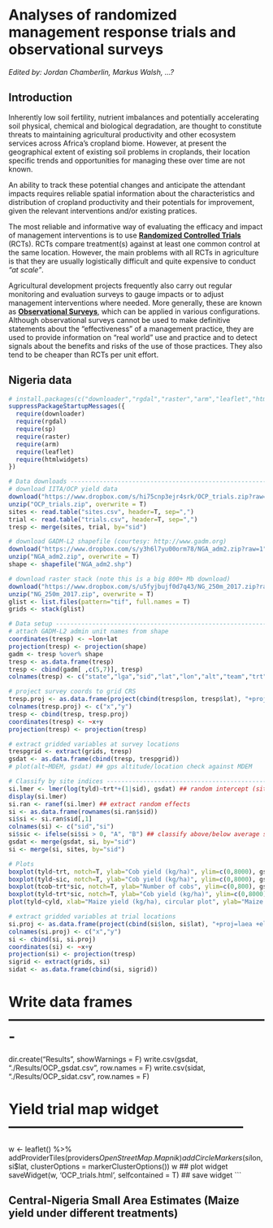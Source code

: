 # Analyses of randomized management response trials and observational surveys {#mrt}

*Edited by: Jordan Chamberlin, Markus Walsh, ...?*

## Introduction {#mrt-intro}

Inherently low soil fertility, nutrient imbalances and potentially accelerating soil physical, chemical and biological degradation, are thought to constitute threats to maintaining agricultural productivity and other ecosystem services across Africa's cropland biome. However, at present the geographical extent of existing soil problems in croplands, their location specific trends and opportunities for managing these over time are not known. 

An ability to track these potential changes and anticipate the attendant impacts requires reliable spatial information about the characteristics and distribution of cropland productivity and their potentials for improvement, given the relevant interventions and/or existing pratices. 

The most reliable and informative way of evaluating the efficacy and impact of management interventions is to use [**Randomized Controlled Trials**](https://en.wikipedia.org/wiki/Randomized_controlled_trial) (RCTs). RCTs compare treatment(s) against at least one common control at the same location. However, the main problems with all RCTs in agriculture is that they are usually logistically difficult and quite expensive to conduct *"at scale"*.

Agricultural development projects frequently also carry out regular monitoring and evaluation surveys to gauge impacts or to adjust management interventions where needed. More generally, these are known as [**Observational Surveys**](https://en.wikipedia.org/wiki/Observational_study), which can be applied in various configurations. Although observational surveys cannot be used to make definitive statements about the "effectiveness" of a management practice, they are used to provide information on “real world” use and practice and to detect signals about the benefits and risks of the use of those practices. They also tend to be cheaper than RCTs per unit effort.

## Nigeria data {#NG-data}

```r
# install.packages(c("downloader","rgdal","raster","arm","leaflet","htmlwidgets")), dependencies=TRUE)
suppressPackageStartupMessages({
  require(downloader)
  require(rgdal)
  require(sp)
  require(raster)
  require(arm)
  require(leaflet)
  require(htmlwidgets)
})
```

```r
# Data downloads -----------------------------------------------------------
# download IITA/OCP yield data
download("https://www.dropbox.com/s/hi75cnp3ejr4srk/OCP_trials.zip?raw=1", "OCP_trials.zip", mode = "wb")
unzip("OCP_trials.zip", overwrite = T)
sites <- read.table("sites.csv", header=T, sep=",")
trial <- read.table("trials.csv", header=T, sep=",")
tresp <- merge(sites, trial, by="sid")

# download GADM-L2 shapefile (courtesy: http://www.gadm.org)
download("https://www.dropbox.com/s/y3h6l7yu00orm78/NGA_adm2.zip?raw=1", "NGA_adm2.zip", mode = "wb")
unzip("NGA_adm2.zip", overwrite = T)
shape <- shapefile("NGA_adm2.shp")

# download raster stack (note this is a big 800+ Mb download)
download("https://www.dropbox.com/s/u5fyjbujf0d7q43/NG_250m_2017.zip?raw=1", "NG_250m_2017.zip", mode = "wb")
unzip("NG_250m_2017.zip", overwrite = T)
glist <- list.files(pattern="tif", full.names = T)
grids <- stack(glist)

# Data setup --------------------------------------------------------------
# attach GADM-L2 admin unit names from shape
coordinates(tresp) <- ~lon+lat
projection(tresp) <- projection(shape)
gadm <- tresp %over% shape
tresp <- as.data.frame(tresp)
tresp <- cbind(gadm[ ,c(5,7)], tresp)
colnames(tresp) <- c("state","lga","sid","lat","lon","alt","team","trt","ccob","tcob","twgt","cyld","tyld","ayld")

# project survey coords to grid CRS
tresp.proj <- as.data.frame(project(cbind(tresp$lon, tresp$lat), "+proj=laea +ellps=WGS84 +lon_0=20 +lat_0=5 +units=m +no_defs"))
colnames(tresp.proj) <- c("x","y")
tresp <- cbind(tresp, tresp.proj)
coordinates(tresp) <- ~x+y
projection(tresp) <- projection(tresp)

# extract gridded variables at survey locations
trespgrid <- extract(grids, tresp)
gsdat <- as.data.frame(cbind(tresp, trespgrid)) 
# plot(alt~MDEM, gsdat) ## gps altitude/location check against MDEM 
```

```r
# Classify by site indices ------------------------------------------------
si.lmer <- lmer(log(tyld)~trt*+(1|sid), gsdat) ## random intercept (site-level) model
display(si.lmer)
si.ran <- ranef(si.lmer) ## extract random effects
si <- as.data.frame(rownames(si.ran$sid))
si$si <- si.ran$sid[,1]
colnames(si) <- c("sid","si")
si$sic <- ifelse(si$si > 0, "A", "B") ## classify above/below average site indices (sic = A/B)
gsdat <- merge(gsdat, si, by="sid")
si <- merge(si, sites, by="sid")

# Plots
boxplot(tyld~trt, notch=T, ylab="Cob yield (kg/ha)", ylim=c(0,8000), gsdat) ## treatment differences
boxplot(tyld~sic, notch=T, ylab="Cob yield (kg/ha)", ylim=c(0,8000), gsdat) ## yield differences between site index classes
boxplot(tcob~trt*sic, notch=T, ylab="Number of cobs", ylim=c(0,800), gsdat) ## treatment differences
boxplot(tyld~trt*sic, notch=T, ylab="Cob yield (kg/ha)", ylim=c(0,8000), gsdat) ## treatment differences
plot(tyld~cyld, xlab="Maize yield (kg/ha), circular plot", ylab="Maize yield (kg/ha), total plot", gsdat)

# extract gridded variables at trial locations
si.proj <- as.data.frame(project(cbind(si$lon, si$lat), "+proj=laea +ellps=WGS84 +lon_0=20 +lat_0=5 +units=m +no_defs"))
colnames(si.proj) <- c("x","y")
si <- cbind(si, si.proj)
coordinates(si) <- ~x+y
projection(si) <- projection(tresp)
sigrid <- extract(grids, si)
sidat <- as.data.frame(cbind(si, sigrid)) 
```

# Write data frames -------------------------------------------------------
dir.create("Results", showWarnings = F)
write.csv(gsdat, "./Results/OCP_gsdat.csv", row.names = F)
write.csv(sidat, "./Results/OCP_sidat.csv", row.names = F)

# Yield trial map widget --------------------------------------------------
w <- leaflet() %>% 
  addProviderTiles(providers$OpenStreetMap.Mapnik) %>%
  addCircleMarkers(si$lon, si$lat, clusterOptions = markerClusterOptions())
w ## plot widget 
saveWidget(w, 'OCP_trials.html', selfcontained = T) ## save widget
```

## Central-Nigeria Small Area Estimates (Maize yield under different treatments)

